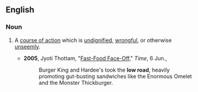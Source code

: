 ==English==

===Noun===
{{en-noun|sg=[[low]] [[road]]}}

# {{idiom}} A [[course of action]] which is [[undignified]], [[wrongful]], or otherwise [[unseemly]].
#*'''2005''', Jyoti Thottam, "[http://www.time.com/time/magazine/article/0,9171,1069473,00.html Fast-Food Face-Off]," ''Time'', 6 Jun.,
#*:Burger King and Hardee's took the '''low road''', heavily promoting gut-busting sandwiches like the Enormous Omelet and the Monster Thickburger.